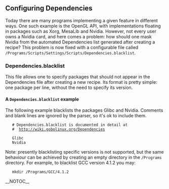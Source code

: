 == Configuring Dependencies ==
Today there are many programs implementing a given feature in different ways. One such example is the OpenGL API, with implementations floating in packages such as Xorg, MesaLib and Nvidia. However, not every user owns a Nvidia card, and here comes a problem: how should one mask Nvidia from the automated Dependencies list generated after creating a recipe? This problem is now fixed with a configurable file called <tt>/Programs/Scripts/Settings/Scripts/Dependencies.blacklist</tt>.

=== Dependencies.blacklist ===
This file allows one to specify packages that should not appear in the Dependencies file after creating a new recipe. Its format is pretty simple: one package per line, without the need to specify its version.

==== A <code>Dependencies.blacklist</code> example ====
The following example blacklists the packages Glibc and Nvidia.
Comments and blank lines are ignored by the parser, so it's ok to include them.

    # Dependencies.blacklist is documented in detail at 
    #  http://wiki.gobolinux.org/Dependencies 
     
    Glibc 
    Nvidia 


Note: presently blacklisting specific versions is not supported, but the same behaviour can be achieved by creating an empty directory in the <tt>/Programs</tt> directory.  For example, to blacklist GCC version 4.1.2 you may:

    mkdir /Programs/GCC/4.1.2 


__NOTOC__

